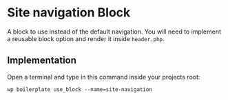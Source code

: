 # Site navigation Block

A block to use instead of the default navigation. You will need to implement a reusable block option and render it inside `header.php`.

## Implementation

Open a terminal and type in this command inside your projects root:

```shell
wp boilerplate use_block --name=site-navigation
```
